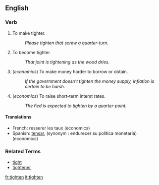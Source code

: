 ==English==

===Verb===
# To make tighter.
#: ''Please tighten that screw a quarter-turn.''
# To become tighter.
#: ''That joint is tightening as the wood dries.''
#(''economics'') To make money harder to borrow or obtain.
#: ''If the government doesn't tighten the money supply, inflation is certain to be harsh.''
#(''economics'') To raise short-term interst rates.
#: ''The Fed is expected to tighten by a quarter-point.''

====Translations====
*French: resserer les taux (economics)
*Spanish: [[tensar]], (synonym : endurecer su política monetaria) (economics)

===Related Terms===
*[[tight]]
*[[tightener]]

[[fr:tighten]]
[[it:tighten]]